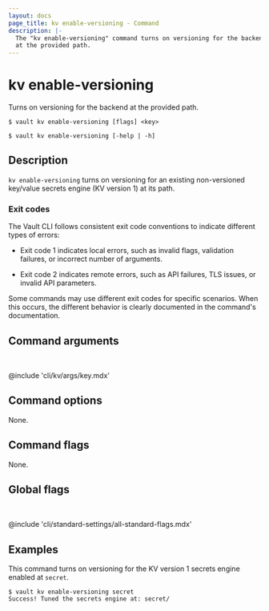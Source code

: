 ```yaml
---
layout: docs
page_title: kv enable-versioning - Command
description: |-
  The "kv enable-versioning" command turns on versioning for the backend
  at the provided path.
---
```


# kv enable-versioning

Turns on versioning for the backend at the provided path.

<CodeBlockConfig hideClipboard>

```shell-session
$ vault kv enable-versioning [flags] <key>

$ vault kv enable-versioning [-help | -h]
```

</CodeBlockConfig>

## Description

`kv enable-versioning` turns on versioning for an existing non-versioned 
key/value secrets engine (KV version 1) at its path.

### Exit codes

The Vault CLI follows consistent exit code conventions to indicate different 
types of errors:

- Exit code 1 indicates local errors, such as invalid flags, validation 
  failures, or incorrect number of arguments.

- Exit code 2 indicates remote errors, such as API failures, TLS issues, or 
  invalid API parameters.

Some commands may use different exit codes for specific scenarios. When this 
occurs, the different behavior is clearly documented in the command's 
documentation.

## Command arguments

<br />

@include 'cli/kv/args/key.mdx'

## Command options

None.

## Command flags

None.

## Global flags

<br />

@include 'cli/standard-settings/all-standard-flags.mdx'

## Examples

This command turns on versioning for the KV version 1 secrets engine enabled at
`secret`.

```shell-session
$ vault kv enable-versioning secret
Success! Tuned the secrets engine at: secret/
```